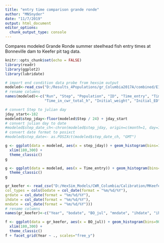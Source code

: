 ```yaml
---
title: "entry time comparison grande ronde"
author: "MNSnyder"
date: "11/7/2019"
output: html_document
editor_options: 
  chunk_output_type: console
---
```


Compares modeled Grande Ronde summer steelhead fish entry times at Bonneville dam to Keefer pit tag data.

```r
knitr::opts_chunk$set(echo = FALSE)
library(readr)
library(ggplot2)
library(lubridate)
```

```r
# import end condition data probe from hexsim output
modeled<-read_csv("D:/Results_4Populations/gr_Columbia2017A/combined/E13.csv")
# rename columns
names(modeled)<-c("Run", "Step", "Population", "ID", "Time_entry", "Time_exit", "Time_in_system", "Time_remaining", 
                  "Time_in_cwr_total_h", "Initial_weight", "Initial_ED", "Fitness_weight", "Fitness_ED", "Fitness_energy")

```

```r
# convert Step to julian day
jday_start<-182
modeled$step_jday<-floor(modeled$Step / 24) + jday_start
# convert julian day to date
#modeled$step_date_ch<-chron(modeled$step_jday, origin=c(month=1, day=1, year=2019))
# convert date format to posixct
#modeled$step_date<- as.POSIXct(modeled$step_date_ch, "GMT") 

```

```r
g <- ggplot(data = modeled, aes(x = step_jday)) + geom_histogram(bins=120)  + labs(x="Observed Bonneville Passage (Julian day)", title="Grande Ronde River Summer Steelhead -model data") +
  xlim(180,300) +
  theme_classic()
g 
```

```r
g <- ggplot(data = modeled, aes(x = Time_entry)) + geom_histogram(bins=2000)  + labs(x="Observed Bonneville Passage (model hour)", title="Grande Ronde River Summer Steelhead -model data") +
  theme_classic()
g 
```


```r
gr_keefer <- read_csv("D:/HexSim_Models/CWR_Columbia/Calibration/MKeefer_data/psg_timing_gr_keefer.csv", 
col_types = cols(bodate = col_date(format = "%m/%d/%Y"), 
grdate = col_date(format = "%m/%d/%Y"), 
ihdate = col_date(format = "%m/%d/%Y"), 
mndate = col_date(format = "%m/%d/%Y")))
# rename columns
names(gr_keefer)<-c("Year", "bodate", "BO_jul", "mndate", "ihdate", "ih_jul", "grdate", "bo_mn_d", "bo_ih_d", "ih_gr_d")


```


```r

f <- ggplot(data = gr_keefer, aes(x = BO_jul)) + geom_histogram(bins=90)  + labs(x="Observed Bonneville Passage (Julian day)", title="Grande Ronde River Summer Steelhead -Pit tag data") +
  xlim(180,300) +
  theme_classic()
f + facet_grid(Year ~ ., scales="free_y")


```








